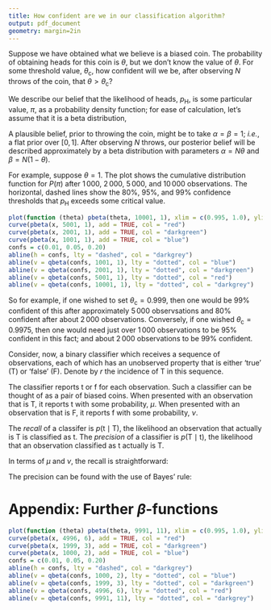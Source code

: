 ```yaml
---
title: How confident are we in our classification algorithm?
output: pdf_document
geometry: margin=2in
---
```


Suppose we have obtained what we believe is a biased coin. The probability of
obtaining heads for this coin is $\theta$, but we don't know the value of
$\theta$. For some threshold value, $\theta_\text{c}$, how confident will we be,
after observing $N$ throws of the coin, that $\theta > \theta_\text{c}$?

We describe our belief that the likelihood of heads, $p_\text{H}$, is some
particular value, $\pi$, as a probability density function; for ease of
calculation, let's assume that it is a beta distribution, 
\begin{equation}
P(p_\text{H} = \pi) = \beta_{\alpha, \beta}(\pi).  
\end{equation}

A plausible belief, prior to throwing the coin, might be to take $\alpha = \beta
= 1$; _i.e._, a flat prior over $[0, 1]$. After observing $N$ throws, our
posterior belief will be described approximately by a beta distribution with
parameters $\alpha = N\theta$ and $\beta = N(1-\theta)$.

For example, suppose $\theta = 1$. The plot shows the cumulative distribution
function for $P(\pi)$ after $1\,000$, $2\,000$, $5\,000$, and $10\,000$
observations. The horizontal, dashed lines show the 80%, 95%, and 99% confidence
thresholds that $p_\text{H}$ exceeds some critical value.

```r
plot(function (theta) pbeta(theta, 10001, 1), xlim = c(0.995, 1.0), ylim = c(0, 0.25), xlab = expression(theta), ylab = expression(P(p[H] < theta)))
curve(pbeta(x, 5001, 1), add = TRUE, col = "red")
curve(pbeta(x, 2001, 1), add = TRUE, col = "darkgreen") 
curve(pbeta(x, 1001, 1), add = TRUE, col = "blue")
confs = c(0.01, 0.05, 0.20)
abline(h = confs, lty = "dashed", col = "darkgrey")
abline(v = qbeta(confs, 1001, 1), lty = "dotted", col = "blue")
abline(v = qbeta(confs, 2001, 1), lty = "dotted", col = "darkgreen")
abline(v = qbeta(confs, 5001, 1), lty = "dotted", col = "red")
abline(v = qbeta(confs, 10001, 1), lty = "dotted", col = "darkgrey")
```

So for example, if one wished to set $\theta_\text{c} = 0.999$, then one would
be 99% confident of this after approximately $5\,000$ observsations and 80%
confident after about $2\,000$ observations. Conversely, if one wished
$\theta_\text{c} = 0.9975$, then one would need just over $1\,000$ observations
to be 95% confident in this fact; and about $2\,000$ observations to be 99%
confident.

Consider, now, a binary classifier which receives a sequence of observations,
each of which has an unobserved property that is either ‘true’ (T) or ‘false’
(F). Denote by $r$ the incidence of T in this sequence. 

The classifier reports t or f for each observation. Such a classifier can be
thought of as a pair of biased coins. When presented with an observation that is
T, it reports t with some probability, $\mu$. When presented with an observation
that is F, it reports f with some probability, $\nu$.

The _recall_ of a classifer is $p(\text{t}\mid\text{T})$, the likelihood an
observation that actually is T is classified as t. The _precision_ of a
classifier is $p(\text{T}\mid \text{t})$, the likelihood that an observation
classified as t actually is T.

In terms of $\mu$ and $\nu$, the recall is straightforward:
\begin{equation}
p(\text{t}\mid \text{T}) = \mu,
\end{equation}

The precision can be found with the use of Bayes' rule:
\begin{equation}
\begin{aligned}
p(\text{T}\mid \text{t}) 
    &= \frac{p(\text{t}\mid \text{T}) p(\text{T})}{p(t)} \\
    &= \frac{p(\text{t}\mid \text{T}) p(\text{T})}{
p(\text{t}\mid \text{T}) p(\text{T}) + p(\text{t}\mid \text{F}) p(\text{F})} \\
    &= \frac{\mu r}{\mu r + (1-\nu)(1-r)}.
\end{aligned}
\end{equation}







# Appendix: Further $\beta$-functions

```r
plot(function (theta) pbeta(theta, 9991, 11), xlim = c(0.995, 1.0), ylim = c(0, 1), xlab = expression(theta), ylab = expression(P(p[H] < theta)), main = "Temp: sample plot for theta = 0.999")
curve(pbeta(x, 4996, 6), add = TRUE, col = "red")
curve(pbeta(x, 1999, 3), add = TRUE, col = "darkgreen") 
curve(pbeta(x, 1000, 2), add = TRUE, col = "blue")
confs = c(0.01, 0.05, 0.20)
abline(h = confs, lty = "dashed", col = "darkgrey")
abline(v = qbeta(confs, 1000, 2), lty = "dotted", col = "blue")
abline(v = qbeta(confs, 1999, 3), lty = "dotted", col = "darkgreen")
abline(v = qbeta(confs, 4996, 6), lty = "dotted", col = "red")
abline(v = qbeta(confs, 9991, 11), lty = "dotted", col = "darkgrey")
```





